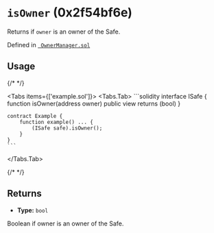 



# `isOwner` (0x2f54bf6e)



Returns if `owner` is an owner of the Safe.




Defined in [` OwnerManager.sol`](https://github.com/safe-global/safe-smart-account/tree/v1.4.1/contracts/base/OwnerManager.sol#L140)


## Usage

{/* <!-- vale off --> */}

<Tabs items={['example.sol']}>
  <Tabs.Tab>
    ```solidity
    interface ISafe {
        function isOwner(address owner) public view returns (bool)
    }

    contract Example {
        function example() ... {
            (ISafe safe).isOwner();
        }
    }
    ```
  </Tabs.Tab>
</Tabs>

{/* <!-- vale on --> */}

## Returns



  - **Type:** `bool`

  Boolean if owner is an owner of the Safe.








